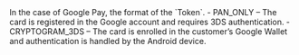 <ResponseField name="TokenFormat" type="string" >    
In the case of Google Pay, the format of the `Token`.  
- PAN_ONLY – The card is registered in the Google account and requires 3DS authentication.  
- CRYPTOGRAM_3DS – The card is enrolled in the customer’s Google Wallet and authentication is handled by the Android device.  
</ResponseField>